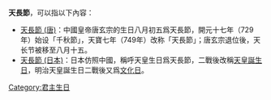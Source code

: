 '''天長節'''，可以指以下內容：
* [[天長節_(唐)|天長節 (唐)]]：中國皇帝唐玄宗的生日八月初五爲天長節，開元十七年（729年）始设「千秋節」，天寶七年（749年）改称「天長節」；唐玄宗退位後，天长节被移至八月十五。
* [[天長節_(日本)|天長節 (日本)]]：日本仿照中國，稱呼天皇生日爲天長節，二戰後改稱[[天皇誕生日|天皇誕生日]]，明治天皇誕生日二戰後又爲[[文化日|文化日]]。

{{Disambig|Cat=三字亞洲相關消歧義|T}}

[[Category:君主生日|Category:君主生日]]